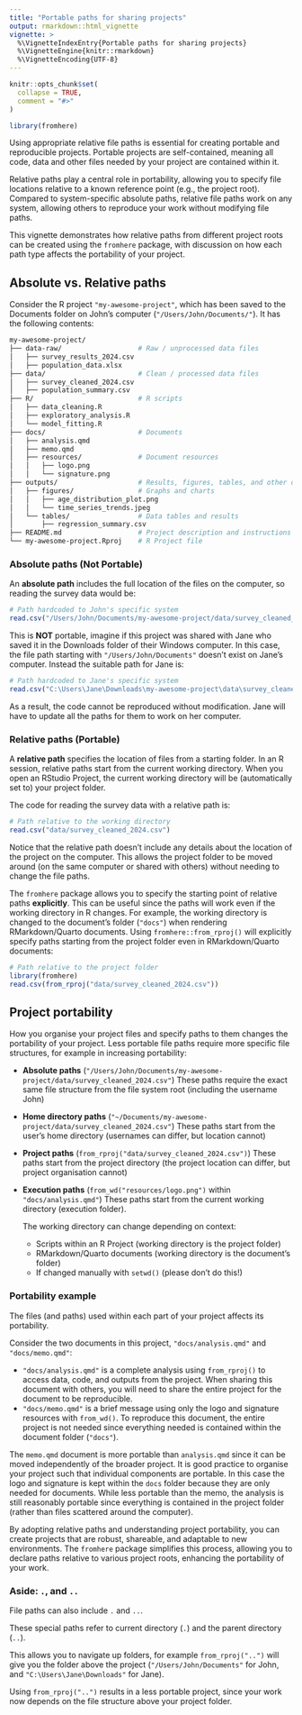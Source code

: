 ```yaml
---
title: "Portable paths for sharing projects"
output: rmarkdown::html_vignette
vignette: >
  %\VignetteIndexEntry{Portable paths for sharing projects}
  %\VignetteEngine{knitr::rmarkdown}
  %\VignetteEncoding{UTF-8}
---
```


```r
knitr::opts_chunk$set(
  collapse = TRUE,
  comment = "#>"
)
```

```r
library(fromhere)
```

Using appropriate relative file paths is essential for creating portable and reproducible projects. Portable projects are self-contained, meaning all code, data and other files needed by your project are contained within it.

Relative paths play a central role in portability, allowing you to specify file locations relative to a known reference point (e.g., the project root). Compared to system-specific absolute paths, relative file paths work on any system, allowing others to reproduce your work without modifying file paths.

This vignette demonstrates how relative paths from different project roots can be created using the `fromhere` package, with discussion on how each path type affects the portability of your project.

## Absolute vs. Relative paths

<!-- Using relative paths ensures that file locations are resolved dynamically based on the current project structure. This avoids hardcoding system-specific absolute paths, which often differ between different systems. -->

Consider the R project `"my-awesome-project"`, which has been saved to the Documents folder on John's computer (`"/Users/John/Documents/"`). It has the following contents:

```bash
my-awesome-project/
├── data-raw/                   # Raw / unprocessed data files
│   ├── survey_results_2024.csv
│   ├── population_data.xlsx
├── data/                       # Clean / processed data files
│   ├── survey_cleaned_2024.csv
│   ├── population_summary.csv
├── R/                          # R scripts
│   ├── data_cleaning.R
│   ├── exploratory_analysis.R
│   └── model_fitting.R
├── docs/                       # Documents
│   ├── analysis.qmd
│   ├── memo.qmd
│   ├── resources/              # Document resources
│   │   ├── logo.png
│   │   └── signature.png
├── outputs/                    # Results, figures, tables, and other outputs
│   ├── figures/                # Graphs and charts
│   │   ├── age_distribution_plot.png
│   │   └── time_series_trends.jpeg
│   └── tables/                 # Data tables and results
│       ├── regression_summary.csv
├── README.md                   # Project description and instructions
└── my-awesome-project.Rproj    # R Project file
```

### Absolute paths (Not Portable)

An **absolute path** includes the full location of the files on the computer, so reading the survey data would be:

```r
# Path hardcoded to John's specific system
read.csv("/Users/John/Documents/my-awesome-project/data/survey_cleaned_2024.csv")
```

This is **NOT** portable, imagine if this project was shared with Jane who saved it in the Downloads folder of their Windows computer. In this case, the file path starting with `"/Users/John/Documents"` doesn't exist on Jane's computer. Instead the suitable path for Jane is:

```r
# Path hardcoded to Jane's specific system
read.csv("C:\Users\Jane\Downloads\my-awesome-project\data\survey_cleaned_2024.csv")
```

As a result, the code cannot be reproduced without modification. Jane will have to update all the paths for them to work on her computer.

### Relative paths (Portable)

A **relative path** specifies the location of files from a starting folder. In an R session, relative paths start from the current working directory. When you open an RStudio Project, the current working directory will be (automatically set to) your project folder.

The code for reading the survey data with a relative path is:

```r
# Path relative to the working directory
read.csv("data/survey_cleaned_2024.csv")
```

Notice that the relative path doesn't include any details about the location of the project on the computer. This allows the project folder to be moved around (on the same computer or shared with others) without needing to change the file paths.

The `fromhere` package allows you to specify the starting point of relative paths **explicitly**. This can be useful since the paths will work even if the working directory in R changes. For example, the working directory is changed to the document's folder (`"docs"`) when rendering RMarkdown/Quarto documents. Using `fromhere::from_rproj()` will explicitly specify paths starting from the project folder even in RMarkdown/Quarto documents:

```r
# Path relative to the project folder
library(fromhere)
read.csv(from_rproj("data/survey_cleaned_2024.csv"))
```

## Project portability

How you organise your project files and specify paths to them changes the portability of your project. Less portable file paths require more specific file structures, for example in increasing portability:

* **Absolute paths** (`"/Users/John/Documents/my-awesome-project/data/survey_cleaned_2024.csv"`)
  These paths require the exact same file structure from the file system root (including the username John)
* **Home directory paths** (`"~/Documents/my-awesome-project/data/survey_cleaned_2024.csv"`)
  These paths start from the user's home directory (usernames can differ, but location cannot)
* **Project paths** (`from_rproj("data/survey_cleaned_2024.csv")`)
  These paths start from the project directory (the project location can differ, but project organisation cannot)
* **Execution paths** (`from_wd("resources/logo.png")` within `"docs/analysis.qmd"`)
  These paths start from the current working directory (execution folder).
  
  The working directory can change depending on context:
  * Scripts within an R Project (working directory is the project folder)
  * RMarkdown/Quarto documents (working directory is the document's folder)
  * If changed manually with `setwd()` (please don't do this!)

### Portability example

The files (and paths) used within each part of your project affects its portability.

Consider the two documents in this project, `"docs/analysis.qmd"` and `"docs/memo.qmd"`:

* `"docs/analysis.qmd"` is a complete analysis using `from_rproj()` to access data, code, and outputs from the project.
  When sharing this document with others, you will need to share the entire project for the document to be reproducible.
* `"docs/memo.qmd"` is a brief message using only the logo and signature resources with `from_wd()`.
  To reproduce this document, the entire project is not needed since everything needed is contained within the document folder (`"docs"`).

The `memo.qmd` document is more portable than `analysis.qmd` since it can be moved independently of the broader project. It is good practice to organise your project such that individual components are portable. In this case the logo and signature is kept within the `docs` folder because they are only needed for documents. While less portable than the memo, the analysis is still reasonably portable since everything is contained in the project folder (rather than files scattered around the computer).

By adopting relative paths and understanding project portability, you can create projects that are robust, shareable, and adaptable to new environments. The `fromhere` package simplifies this process, allowing you to declare paths relative to various project roots, enhancing the portability of your work.

### **Aside: `.`, and `..`**

File paths can also include `.` and `..`.

These special paths refer to current directory (`.`) and the parent directory (`..`).

This allows you to navigate up folders, for example `from_rproj("..")` will give you the folder above the project (`"/Users/John/Documents"` for John, and `"C:\Users\Jane\Downloads"` for Jane).

Using `from_rproj("..")` results in a less portable project, since your work now depends on the file structure above your project folder.
